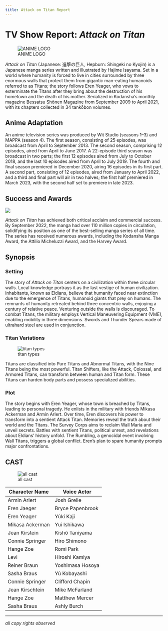 ```yaml
---
title: Attack on Titan Report
---
```


# TV Show Report: *Attack on Titan*

![ANIME LOGO](https://upload.wikimedia.org/wikipedia/en/d/df/Humanity_in_Chains.png)

*Attack on Titan* (Japanese: 進撃の巨人, Hepburn: Shingeki no Kyojin) is a Japanese manga series written and illustrated by Hajime Isayama. Set in a world where humanity is forced to live in cities surrounded by three enormous walls that protect them from gigantic man-eating humanoids referred to as Titans; the story follows Eren Yeager, who vows to exterminate the Titans after they bring about the destruction of his hometown and the death of his mother. Serialized in Kodansha's monthly magazine Bessatsu Shōnen Magazine from September 2009 to April 2021, with its chapters collected in 34 tankōbon volumes.

## Anime Adaptation


An anime television series was produced by Wit Studio (seasons 1–3) and MAPPA (season 4). The first season, consisting of 25 episodes, was broadcast from April to September 2013. The second season, comprising 12 episodes, aired from April to June 2017. A 22-episode third season was broadcast in two parts; the first 12 episodes aired from July to October 2018, and the last 10 episodes aired from April to July 2019. The fourth and final season premiered in December 2020, airing 16 episodes in its first part. A second part, consisting of 12 episodes, aired from January to April 2022, and a third and final part will air in two halves; the first half premiered in March 2023, with the second half set to premiere in late 2023.

## Success and Awards

![](https://encrypted-tbn0.gstatic.com/images?q=tbn:ANd9GcQQD_-Li8KxUjORQR8UbYs-iAHXlNg5za74Yw&usqp=CAU)

*Attack on Titan* has achieved both critical acclaim and commercial success. By September 2022, the manga had over 110 million copies in circulation, solidifying its position as one of the best-selling manga series of all time. The series has received numerous awards, including the Kodansha Manga Award, the Attilio Micheluzzi Award, and the Harvey Award.

## Synopsis

### Setting

The story of *Attack on Titan* centers on a civilization within three circular walls. Local knowledge portrays it as the last vestige of human civilization. Inhabitants, known as Eldians, believe that humanity faced near extinction due to the emergence of Titans, humanoid giants that prey on humans. The remnants of humanity retreated behind three concentric walls, enjoying a century of relative peace. Venturing outside the walls is discouraged. To combat Titans, the military employs Vertical Maneuvering Equipment (VME), enabling mobility in three dimensions. Swords and Thunder Spears made of ultrahard steel are used in conjunction.

### Titan Variations

![titan types](https://cdn.rcimg.net/Sushi-chan/images/ffab76bc/9e85a28ea7e9f0c9da40b03edaa1b4f8.gif?width=700)

Titans are classified into Pure Titans and Abnormal Titans, with the Nine Titans being the most powerful. Titan Shifters, like the Attack, Colossal, and Armored Titans, can transform between human and Titan form. These Titans can harden body parts and possess specialized abilities.

### Plot

The story begins with Eren Yeager, whose town is breached by Titans, leading to personal tragedy. He enlists in the military with friends Mikasa Ackerman and Armin Arlert. Over time, Eren discovers his power to transform into a sentient Attack Titan. Memories reveal the truth about their world and the Titans. The Survey Corps aims to reclaim Wall Maria and unveil secrets. Battles with sentient Titans, political unrest, and revelations about Eldians' history unfold. The Rumbling, a genocidal event involving Wall Titans, triggers a global conflict. Eren's plan to spare humanity prompts major confrontations.

##    CAST 

![all cast](https://i.pinimg.com/originals/12/52/db/1252db1343c70ac41d00642e8d09f127.jpg)

| Character Name        | Voice Actor       |
|-----------------------|-------------------|
| Armin Arlert          | Josh Grelle       |
| Eren Jaeger           | Bryce Papenbrook  |
| Eren Yeager           | Yûki Kaji         |
| Mikasa Ackerman       | Yui Ishikawa      |
| Jean Kirstein         | Kishô Taniyama    |
| Connie Springer       | Hiro Shimono      |
| Hange Zoe             | Romi Park         |
| Levi                  | Hiroshi Kamiya    |
| Reiner Braun          | Yoshimasa Hosoya  |
| Sasha Braus           | Yû Kobayashi      |
| Connie Springer       | Clifford Chapin   |
| Jean Kirschtein       | Mike McFarland    |
| Hange Zoe             | Matthew Mercer    |
| Sasha Braus           | Ashly Burch       |

---

*all copy rights observed*
